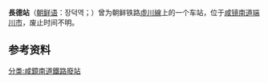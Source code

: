 {{unreferenced|time=2015-02-18T13:03:59+00:00}}
{{朝鮮半島車站資訊
|公司色 = black
|文字色 = 
|站名 = 長德站
|圖片 = 
|pxl = 
|圖片說明 =
|前一站 = [[东坮站|东坮]]
|前一站距離 = 6.9
|後一站距離 = 7.2
|後一站 = [[下云承站|下云承]]
|諺文 = 장덕역
|朝鮮漢字 = 長德驛
|文觀部式 = 
|馬-賴式 =
|副站名 = 
|車站編號 = 
|停站路線數 = 
|所屬公司 = [[朝鲜总督府铁道局|朝鲜总督府铁道局]]
|所屬路線 = [[虛川線|虛川線]]
|距離 = 13.9
|起點站 = [[端川青年站|端川青年]]
|所在地 =[[咸镜南道|咸镜南道]][[端川市|端川市]]
|車站構造 = 地面车站
|月台配置 = 
|啟用年月日 = 
|廢站年月日 = 
|上下車人次 = 
|統計年度 = 
|轉車 = 
|備註 = 
|全寬備註 = 
}}

'''長德站'''（[[朝鲜语|朝鲜语]]：장덕역；{{lang|ko|長德驛}}）曾为朝鲜铁路[[虛川線|虛川線]]上的一个车站，位于[[咸镜南道|咸镜南道]][[端川市|端川市]]，废止时间不明。

==参考资料==
{{reflist}}

{{虛川線}}

[[分类:咸鏡南道鐵路廢站|分类:咸鏡南道鐵路廢站]]